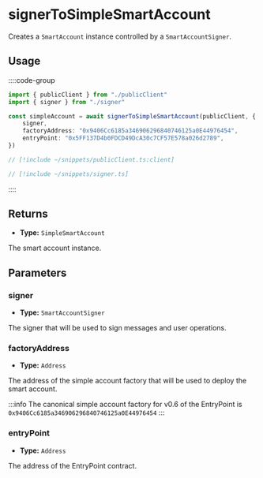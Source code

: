 # signerToSimpleSmartAccount

Creates a `SmartAccount` instance controlled by a `SmartAccountSigner`.

## Usage

::::code-group

```ts [example.ts]
import { publicClient } from "./publicClient"
import { signer } from "./signer"

const simpleAccount = await signerToSimpleSmartAccount(publicClient, {
	signer,
	factoryAddress: "0x9406Cc6185a346906296840746125a0E44976454",
	entryPoint: "0x5FF137D4b0FDCD49DcA30c7CF57E578a026d2789",
})
```

```ts [publicClient.ts]
// [!include ~/snippets/publicClient.ts:client]
```

```ts [signer.ts]
// [!include ~/snippets/signer.ts]
```

::::

## Returns

- **Type:** `SimpleSmartAccount`

The smart account instance.

## Parameters

### signer

- **Type:** `SmartAccountSigner`

The signer that will be used to sign messages and user operations.

### factoryAddress

- **Type:** `Address`

The address of the simple account factory that will be used to deploy the smart account.

:::info
The canonical simple account factory for v0.6 of the EntryPoint is `0x9406Cc6185a346906296840746125a0E44976454`
:::

### entryPoint

- **Type:** `Address`

The address of the EntryPoint contract.
